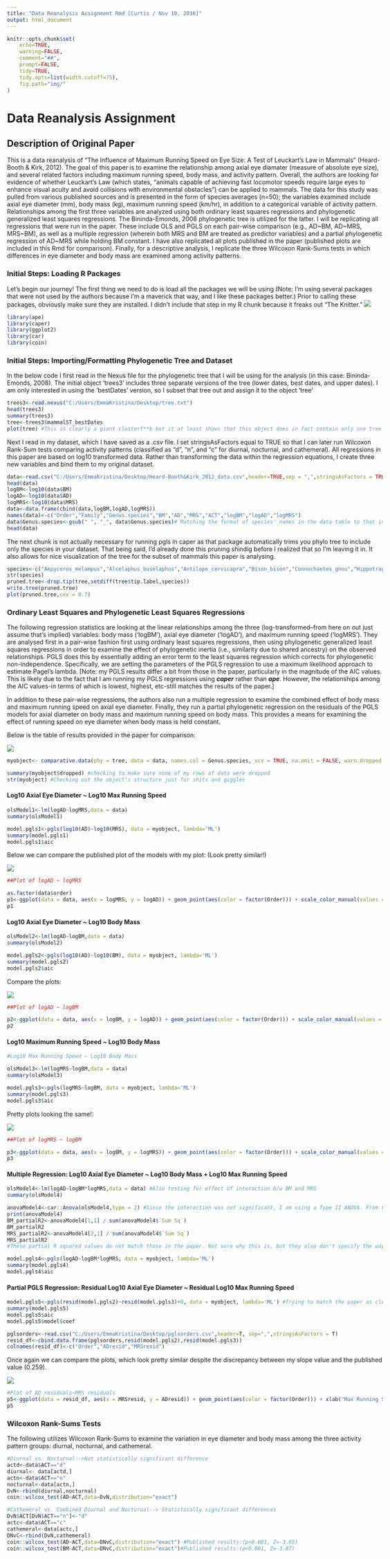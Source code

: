 ---
title: "Data Reanalysis Assignment Rmd [Curtis / Nov 10, 2016]"
output: html_document
---
```{R}
knitr::opts_chunk$set(
    echo=TRUE,
    warning=FALSE,
    comment="##",
    prompt=FALSE,
    tidy=TRUE,
    tidy.opts=list(width.cutoff=75),
    fig.path="img/"
)
```
<head>

<meta charset="utf-8">
<meta http-equiv="Content-Type" content="text/html; charset=utf-8" />
<meta name="generator" content="pandoc" />
<meta name="viewport" content="width=device-width, initial-scale=1">

<style>
body {
  box-sizing: border-box;
  min-width: 200px;
  max-width: 980px;
  margin: 0 auto;
  padding: 45px;
  padding-top: 0px;
}
</style>

</head>

<body>

<h1 id="data-reanalysis-assignment">Data Reanalysis Assignment</h1>
<h2 id="description-of-original-paper">Description of Original Paper</h2>
<p> This is a data reanalysis of "The Influence of Maximum Running Speed on Eye Size: A Test of Leuckart's Law in Mammals" (Heard-Booth & Kirk, 2012). The goal of this paper is to examine the relationship among axial eye diamater (measure of absolute eye size), and several related factors including maximum running speed, body mass, and activity pattern. Overall, the authors are looking for evidence of whether Leuckart's Law (which states, "animals capable of achieving fast locomotor speeds require large eyes to enhance visual acuity and avoid collisions with environmental obstacles") can be applied to mammals. The data for this study was pulled from various published sources and is presented in the form of species averages (n=50); the variables examined include axial eye diameter (mm), body mass (kg), maximum running speed (km/hr), in addition to a categorical variable of activity pattern. Relationships among the first three variables are analyzed using both ordinary least squares regressions and phylogenetic generalized least squares regressions. The Bininda-Emonds, 2008 phylogenetic tree is utilized for the latter. I will be replicating all regressions that were run in the paper. These include OLS and PGLS on each pair-wise comparison (e.g., AD~BM, AD~MRS, MRS~BM), as well as a multiple regression (wherein both MRS and BM are treated as predictor variables) and a partial phylogenetic regression of AD~MRS while holding BM constant. I have also replicated all plots published in the paper (published plots are included in this Rmd for comparison). Finally, for a descriptive analysis, I replicate the three Wilcoxon Rank-Sums tests in which differences in eye diameter and body mass are examined among activity patterns. 

<h3 id="initial-steps">Initial Steps: Loading R Packages</h3>
<p> Let's begin our journey! The first thing we need to do is load all the packages we will be using (Note: I'm using several packages that were not used by the authors because I'm a maverick that way, and I like these packages better.) Prior to calling these packages, obviously make sure they are installed. I didn't include that step in my R chunk because it freaks out "The Knitter."
![](C:\Users\EmmaKristina\Documents\R Working Directory\Applied Data Analysis - Replication Project\img\theknitter.jpg)
```{R}
library(ape)
library(caper)
library(ggplot2)
library(car)
library(coin)
```

<h3 id="initial-steps">Initial Steps: Importing/Formatting Phylogenetic Tree and Dataset</h3>
<p> In the below code I first read in the Nexus file for the phylogenetic tree that I will be using for the analysis (in this case: Bininda-Emonds, 2008). The initial object 'trees3' includes three separate versions of the tree (lower dates, best dates, and upper dates). I am only interested in using the 'bestDates' version, so I subset that tree out and assign it to the object 'tree'
```{R}
trees3<-read.nexus("C:/Users/EmmaKristina/Desktop/tree.txt")
head(trees3)
summary(trees3)
tree<-trees3$mammalST_bestDates
plot(tree) #This is clearly a giant clusterf**k but it at least shows that this object does in fact contain only one tree
```
<p> Next I read in my dataset, which I have saved as a .csv file. I set stringsAsFactors equal to TRUE so that I can later run Wilcoxon Rank-Sum tests comparing activity patterns (classified as "d", "n", and "c" for diurnal, nocturnal, and cathemeral). All regressions in this paper are based on log10 transformed data. Rather than transforming the data within the regression equations, I create three new variables and bind them to my original dataset.
```{R}
data<-read.csv("C:/Users/EmmaKristina/Desktop/Heard-Booth&Kirk_2012_data.csv",header=TRUE,sep = ",",stringsAsFactors = TRUE)
head(data)
logBM<-log10(data$BM)
logAD<-log10(data$AD)
logMRS<-log10(data$MRS)
data<-data.frame(cbind(data,logBM,logAD,logMRS))
names(data)<-c("Order","Family","Genus.species","BM","AD","MRS","ACT","logBM","logAD","logMRS")
data$Genus.species<-gsub(" ", "_", data$Genus.species)# Matching the format of species' names in the data table to that in the Nexus file. This step will be necessary for running pgls in caper
head(data)

```
<p> The next chunk is not actually necessary for running pgls in caper as that package automatically trims you phylo tree to include only the species in your dataset. That being said, I'd already done this pruning shindig before I realized that so I'm leaving it in. It also allows for nice visualization of the tree for the subset of mammals this paper is analysing.
```{R}
species<-c("Aepyceros_melampus","Alcelaphus_buselaphus","Antilope_cervicapra","Bison_bison","Connochaetes_gnou","Hippotragus_equinus","Taurotragus_oryx","Alces_alces","Cervus_elaphus","Dama_dama","Odocoileus_hemionus","Odocoileus_virginianus","Giraffa_camelopardalis","Canis_lupus","Urocyon_cinereoargenteus","Vulpes_vulpes","Acinonyx_jubatus","Panthera_leo","Panthera_tigris","Crocuta_crocuta","Meles_meles","Procyon_lotor","Ursus_americanus","Ursus_arctos","Dasyurus_viverrinus","Didelphis_marsupialis","Didelphis_virginiana","Bettongia_penicillata","Lepus_californicus","Sylvilagus_audubonii","Diceros_bicornis","Equus_burchellii","Equus_caballus","Equus_zebra","Cebus_capucinus","Erythrocebus_patas","Gorilla_gorilla","Elephas_maximus","Loxodonta_africana","Microtus_pennsylvanicus","Peromyscus_maniculatus","Zapus_hudsonius","Erethizon_dorsatum","Myoxus_glis","Rattus_rattus","Marmota_monax","Sciurus_carolinensis","Sciurus_niger","Tamias_striatus","Tamiasciurus_hudsonicus") 
str(species)
pruned.tree<-drop.tip(tree,setdiff(tree$tip.label,species))
write.tree(pruned.tree)
plot(pruned.tree,cex = 0.7)
```
<h3 id="regression-statistics">Ordinary Least Squares and Phylogenetic Least Squares Regressions</h3>

<p>The following regression statistics are looking at the linear relationships among the three (log-transformed--from here on out just assume that's implied) variables: body mass ('logBM'), axial eye diameter ('logAD'), and maximum running speed ('logMRS'). They are analysed first in a pair-wise fashion first using ordinary least squares regressions, then using phylogenetic generalized least squares regressions in order to examine the effect of phylogenetic inertia (i.e., similarity due to shared ancestry) on the observed relationships. PGLS does this by essentially adding an error term to the least squares regression which corrects for phylogenetic non-independence. Specifically, we are setting the parameters of the PGLS regression to use a maximum likelihood approach to estimate Pagel's lambda. [Note: my PGLS results differ a bit from those in the paper, particularly in the magnitude of the AIC values. This is likely due to the fact that I am running my PGLS regressions using <strong><em>caper</em></strong> rather than <strong><em>ape</em></strong>. However, the relationships among the AIC values-in terms of which is lowest, highest, etc-still matches the results of the paper.]
<p> In addition to these pair-wise regressions, the authors also run a multiple regression to examine the combined effect of body mass and maximum running speed on axial eye diameter. Finally, they run a partial phylogenetic regression on the residuals of the PGLS models for axial diameter on body mass and maximum running speed on body mass. This provides a means for examining the effect of running speed on eye diameter when body mass is held constant. 
<p> Below is the table of results provided in the paper for comparison:

![](C:\Users\EmmaKristina\Documents\R Working Directory\Applied Data Analysis - Replication Project\img\results.jpg)


```{R}

myobject<- comparative.data(phy = tree, data = data, names.col = Genus.species, vcv = TRUE, na.omit = FALSE, warn.dropped = TRUE) #This creates the object that 'caper' will use to run the PGLS

summary(myobject$dropped) #checking to make sure none of my rows of data were dropped
str(myobject) #Checking out the object's structure just for shits and giggles
```


<h4 id="lodAD~logMRS">Log10 Axial Eye Diameter ~ Log10 Max Running Speed</h4>

```{R}
olsModel1<-lm(logAD~logMRS,data = data)
summary(olsModel1)

model.pgls1<-pgls(log10(AD)~log10(MRS), data = myobject, lambda='ML')
summary(model.pgls1)
model.pgls1$aic
```
<p> Below we can compare the published plot of the models with my plot: (Look pretty similar!)

![](C:\Users\EmmaKristina\Documents\R Working Directory\Applied Data Analysis - Replication Project\img\logADvlogMRS.jpg)

```{R}
##Plot of logAD ~ logMRS

as.factor(data$order)
p1<-ggplot(data = data, aes(x = logMRS, y = logAD)) + geom_point(aes(color = factor(Order))) + scale_color_manual(values = c("blue", "pink","lightblue","lightblue","lightblue","green","gray","yellow","black","orange")) + geom_abline(slope = olsModel1$coefficients[2], intercept = olsModel1$coefficients[1], color = "black")+xlab("Log10 Maximum Running Speed")+ylab("Log10 Axial Eye Diameter") + geom_abline(slope=model.pgls1$model$coef[2],intercept = model.pgls1$model$coef[1], color="orange")+theme_bw()
p1
```
<h4 id="lodAD~logBM">Log10 Axial Eye Diameter ~ Log10 Body Mass</h4>

```{R}
olsModel2<-lm(logAD~logBM,data = data)
summary(olsModel2)

model.pgls2<-pgls(log10(AD)~log10(BM), data = myobject, lambda='ML')
summary(model.pgls2)
model.pgls2$aic
```
<p> Compare the plots: 

![](C:\Users\EmmaKristina\Documents\R Working Directory\Applied Data Analysis - Replication Project\img\logADvlogBM.jpg)
```{R}
##Plot of logAD ~ logBM

p2<-ggplot(data = data, aes(x = logBM, y = logAD)) + geom_point(aes(color = factor(Order))) + scale_color_manual(values = c("blue", "pink","lightblue","lightblue","lightblue","green","gray","yellow","black","orange")) + geom_abline(slope = olsModel2$coefficients[2], intercept = olsModel2$coefficients[1], color = "black")+xlab("Log10 Body Mass")+ylab("Log10 Axial Eye Diameter") + geom_abline(slope=model.pgls2$model$coef[2],intercept = model.pgls2$model$coef[1], color="orange")+theme_bw()
p2
```
<h4 id="lodMRS~logBM">Log10 Maximum Running Speed ~ Log10 Body Mass</h4>
```{R}
#Log10 Max Running Speed ~ Log10 Body Mass

olsModel3<-lm(logMRS~logBM,data = data)
summary(olsModel3)

model.pgls3<-pgls(logMRS~logBM, data = myobject, lambda='ML')
summary(model.pgls3)
model.pgls3$aic
```
<p> Pretty plots looking the same!:

![](C:\Users\EmmaKristina\Documents\R Working Directory\Applied Data Analysis - Replication Project\img\logMRSvlogBM.jpg)
```{R}
##Plot of logMRS ~ logBM

p3<-ggplot(data = data, aes(x = logBM, y = logMRS)) + geom_point(aes(color = factor(Order))) + scale_color_manual(values = c("blue", "pink","lightblue","lightblue","lightblue","green","gray","yellow","black","orange")) + geom_abline(slope = olsModel3$coefficients[2], intercept = olsModel3$coefficients[1], color = "black")+xlab("Log10 Body Mass")+ylab("Log10 Max Running Speed") + geom_abline(slope=model.pgls3$model$coef[2],intercept = model.pgls3$model$coef[1], color="orange")+theme_bw()
p3
```

<h4 id="multreg">Multiple Regression: Log10 Axial Eye Diameter ~ Log10 Body Mass + Log10 Max Running Speed</h4>

```{R}
olsModel4<-lm(logAD~logBM*logMRS,data = data) #Also testing for effect of interaction b/w BM and MRS
summary(olsModel4)

anovaModel4<-car::Anova(olsModel4,type = 2) #Since the interaction was not significant, I am using a Type II ANOVA. From this I will extract the sum of squares values in order to calculate the partial R-quared values
print(anovaModel4)
BM_partialR2<-anovaModel4[1,1] / sum(anovaModel4$`Sum Sq`)
BM_partialR2
MRS_partialR2<-anovaModel4[2,1] / sum(anovaModel4$`Sum Sq`)
MRS_partialR2
#These partial R squared values do not match those in the paper. Not sure why this is, but they also don't specify the way in which they generated their partial R^2 values.

model.pgls4<-pgls(logAD~logBM*logMRS, data = myobject, lambda='ML')
summary(model.pgls4)
model.pgls4$aic
```


<h4 id="partreg">Partial PGLS Regression: Residual Log10 Axial Eye Diameter ~ Residual Log10 Max Running Speed</h4>

```{R}
model.pgls5<-pgls(resid(model.pgls2)~resid(model.pgls3)+0, data = myobject, lambda='ML') #Trying to match the paper as closely as possible, I set the intercept equal to zero
summary(model.pgls5)
model.pgls5$aic
model.pgls5$model$coef

pglsorders<-read.csv("C:/Users/EmmaKristina/Desktop/pglsorders.csv",header=T, sep=",",stringsAsFactors = T)
resid_df<-cbind.data.frame(pglsorders,resid(model.pgls2),resid(model.pgls3))
colnames(resid_df)<-c("Order","ADresid","MRSresid")
```
<p> Once again we can compare the plots, which look pretty similar despite the discrepancy between my slope value and the published value (0.259).

![](C:\Users\EmmaKristina\Documents\R Working Directory\Applied Data Analysis - Replication Project\img\ADresvMRSres.jpg)
```{R}
#Plot of AD residuals~MRS residuals
p5<-ggplot(data = resid_df, aes(x = MRSresid, y = ADresid)) + geom_point(aes(color = factor(Order))) + xlab("Max Running Speed Residuals")+ylab("Axial Eye Diameter Residuals") + geom_abline(slope=model.pgls5$model$coef[1],intercept =0,color="orange") +xlim(c(-1,0.75))+ylim(c(-0.325,0.31))+scale_color_manual(values = c("blue", "pink","lightblue","lightblue","lightblue","green","gray","yellow","black","orange"))+theme_bw()
p5
```

<h3 id="wilcoxon">Wilcoxon Rank-Sums Tests</h3>
<p> The following utilizes Wilcoxon Rank-Sums to examine the variation in eye diameter and body mass among the three activity pattern groups: diurnal, nocturnal, and cathemeral. 
```{R}
#Diurnal vs. Nocturnal-->Not statistically significant difference
actd<-data$ACT=="d"
diurnal<- data[actd,]
actn<-data$ACT=="n"
nocturnal<-data[actn,]
DvN<-rbind(diurnal,nocturnal)
coin::wilcox_test(AD~ACT,data=DvN,distribution="exact")

#Cathemeral vs. Combined Diurnal and Nocturnal--> Statistically significant differences
DvN$ACT[DvN$ACT=="n"]<-"d"
actc<-data$ACT=="c"
cathemeral<-data[actc,]
DNvC<-rbind(DvN,cathemeral)
coin::wilcox_test(AD~ACT,data=DNvC,distribution="exact") #Published results:(p<0.001, Z=-3.65)
coin::wilcox_test(BM~ACT,data=DNvC,distribution="exact")#Published results:(p<0.001, Z=-3.87)

```
